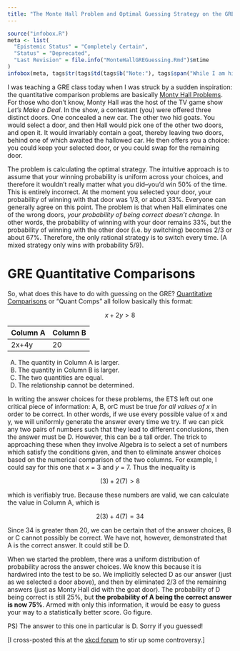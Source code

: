 ```yaml
---
title: "The Monte Hall Problem and Optimal Guessing Strategy on the GRE"
---
```


```r
source("infobox.R")
meta <- list(
  "Epistemic Status" = "Completely Certain",
  "Status" = "Deprecated",
  "Last Revision" = file.info("MonteHallGREGuessing.Rmd")$mtime
)
infobox(meta, tags$tr(tags$td(tags$b("Note:"), tags$span("While I am highly certain about the credibility of this technique, I've deprecated this article because the GRE has removed quantitative comparisons from its curriculum. I am leaving the essay up because I have yet to see any other practical application of the Monte Hall Problem."), colspan=2)))
```

I was teaching a GRE class today when I was struck by a sudden inspiration: the quantitative comparison problems are basically [Monty Hall Problems](http://en.wikipedia.org/wiki/Monty_Hall_problem). For those who don't know, Monty Hall was the host of the TV game show _Let's Make a Deal_. In the show, a contestant (you) were offered three distinct doors. One concealed a new car. The other two hid goats. You would select a door, and then Hall would pick one of the other two doors, and open it. It would invariably contain a goat, thereby leaving two doors, behind one of which awaited the hallowed car. He then offers you a choice: you could keep your selected door, or you could swap for the remaining door. 

The problem is calculating the optimal strategy. The intuitive approach is to assume that your winning probability is uniform across your choices, and therefore it wouldn't really matter what you did--you'd win 50% of the time. This is entirely incorrect. At the moment you selected your door, your probability of winning with that door was 1/3, or about 33%. Everyone can generally agree on this point. The problem is that when Hall eliminates one of the wrong doors, _your probability of being correct doesn't change_. In other words, the probability of winning with your door remains 33%, but the probability of winning with the other door (i.e. by switching) becomes 2/3 or about 67%. Therefore, the only rational strategy is to switch every time. (A mixed strategy only wins with probability 5/9).

# GRE Quantitative Comparisons

So, what does this have to do with guessing on the GRE? [Quantitative Comparisons](http://www.ets.org/gre/general/prepare/sample_questions/quantitative/comparison) or "Quant Comps" all follow basically this format:

$$x + 2y > 8$$

|Column A|Column B|
|:-------|:-------|
| 2x+4y  | 20     |

A) The quantity in Column A is larger.
B) The quantity in Column B is larger.
C) The two quantities are equal.
D) The relationship cannot be determined.</pre>

In writing the answer choices for these problems, the ETS left out one critical piece of information: A, B, orC must be true _for all values of x_ in order to be correct. In other words, if we use every possible value of x and y, we will uniformly generate the answer every time we try. If we can pick any two pairs of numbers such that they lead to different conclusions, then the answer must be D. However, this can be a tall order. The trick to approaching these when they involve Algebra is to select a set of numbers which satisfy the conditions given, and then to eliminate answer choices based on the numerical comparison of the two columns. For example, I could say for this one that _x_ = 3 and _y_ = 7. Thus the inequality is

$$(3) + 2(7) > 8$$

which is verifiably true. Because these numbers are valid, we can calculate the value in Column A, which is

$$2(3) + 4(7) = 34$$

Since 34 is greater than 20, we can be certain that of the answer choices, B or C cannot possibly be correct. We have not, however, demonstrated that A is the correct answer. It could still be D.

When we started the problem, there was a uniform distribution of probability across the answer choices. We know this because it is hardwired into the test to be so. We implicitly selected D as our answer (just as we selected a door above), and then by eliminated 2/3 of the remaining answers (just as Monty Hall did with the goat door). The probability of D being correct is still 25%, but **the probability of A being the correct answer is now 75%**. Armed with only this information, it would be easy to guess your way to a statistically better score. Go figure.

PS) The answer to this one in particular is D. Sorry if you guessed!

[I cross-posted this at the [xkcd forum](http://forums.xkcd.com/viewtopic.php?f=17&t=69293) to stir up some controversy.]
